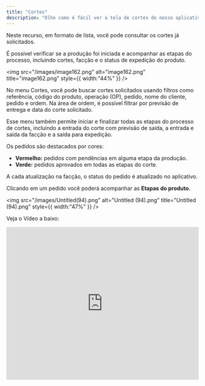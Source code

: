 ```yaml
---
title: "Cortes"
description: "Olhe como é fácil ver a tela de cortes do nosso aplicativo."
---
```


Neste recurso, em formato de lista, você pode consultar os cortes já solicitados.

É possível verificar se a produção foi iniciada e acompanhar as etapas do processo, incluindo cortes, facção e o status de expedição do produto.

<img
  src="/images/image162.png"
  alt="image162.png"
  title="image162.png"
  style={{ width:"44%" }}
/>

No menu Cortes, você pode buscar cortes solicitados usando filtros como referência, código do produto, operação (OP), pedido, nome do cliente, pedido e ordem. Na área de ordem, é possível filtrar por previsão de entrega e data do corte solicitado.

Esse menu também permite iniciar e finalizar todas as etapas do processo de cortes, incluindo a entrada do corte com previsão de saída, a entrada e saída da facção e a saída para expedição.

Os pedidos são destacados por cores:

- **Vermelho:** pedidos com pendências em alguma etapa da produção.
- **Verde:** pedidos aprovados em todas as etapas do corte.

A cada atualização na facção, o status do pedido é atualizado no aplicativo.

Clicando em um pedido você poderá acompanhar as **Etapas do produto.**

<img
  src="/images/Untitled(94).png"
  alt="Untitled (94).png"
  title="Untitled (94).png"
  style={{ width:"47%" }}
/>

Veja o Vídeo a baixo:

<iframe width="100%" height="400" src="https://www.youtube.com/embed/L3fxajGQChg?si=0d9gI3VKg-JEhUCj" title="YouTube video player" frameborder="0" allow="accelerometer; autoplay; clipboard-write; encrypted-media; gyroscope; picture-in-picture; web-share" referrerpolicy="strict-origin-when-cross-origin" allowfullscreen />